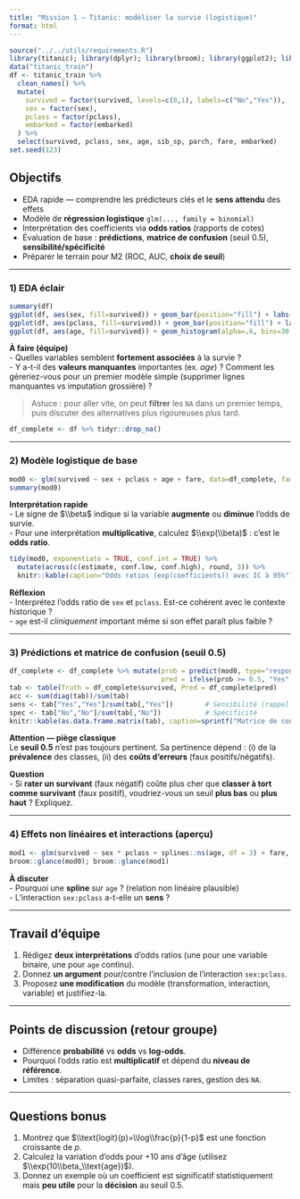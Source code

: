 ```yaml
---
title: "Mission 1 — Titanic: modéliser la survie (logistique)"
format: html
---
```


```r
source("../../utils/requirements.R")
library(titanic); library(dplyr); library(broom); library(ggplot2); library(janitor)
data("titanic_train")
df <- titanic_train %>%
  clean_names() %>%
  mutate(
    survived = factor(survived, levels=c(0,1), labels=c("No","Yes")),
    sex = factor(sex),
    pclass = factor(pclass),
    embarked = factor(embarked)
  ) %>%
  select(survived, pclass, sex, age, sib_sp, parch, fare, embarked)
set.seed(123)
```

## Objectifs
- EDA rapide — comprendre les prédicteurs clés et le **sens attendu** des effets
- Modèle de **régression logistique** `glm(..., family = binomial)`
- Interprétation des coefficients via **odds ratios** (rapports de cotes)
- Évaluation de base : **prédictions**, **matrice de confusion** (seuil 0.5), **sensibilité/spécificité**
- Préparer le terrain pour M2 (ROC, AUC, **choix de seuil**)

---

### 1) EDA éclair
```r
summary(df)
ggplot(df, aes(sex, fill=survived)) + geom_bar(position="fill") + labs(y="Proportion", title="Survie par sexe")
ggplot(df, aes(pclass, fill=survived)) + geom_bar(position="fill") + labs(y="Proportion", title="Survie par classe")
ggplot(df, aes(age, fill=survived)) + geom_histogram(alpha=.6, bins=30, position="identity") + labs(title="Âge: distribution par statut de survie")
```

::: {.callout-note}
**À faire (équipe)**  
- Quelles variables semblent **fortement associées** à la survie ?  
- Y a-t-il des **valeurs manquantes** importantes (ex. *age*) ? Comment les géreriez-vous pour un premier modèle simple (supprimer lignes manquantes vs imputation grossière) ?  
:::

> Astuce : pour aller vite, on peut **filtrer** les `NA` dans un premier temps, puis discuter des alternatives plus rigoureuses plus tard.

```r
df_complete <- df %>% tidyr::drop_na()
```

---

### 2) Modèle logistique de base
```r
mod0 <- glm(survived ~ sex + pclass + age + fare, data=df_complete, family=binomial())
summary(mod0)
```

::: {.callout-tip}
**Interprétation rapide**  
- Le signe de $\\beta$ indique si la variable **augmente** ou **diminue** l’odds de survie.  
- Pour une interprétation **multiplicative**, calculez $\\exp(\\beta)$ : c’est le **odds ratio**.  
:::

```r
tidy(mod0, exponentiate = TRUE, conf.int = TRUE) %>%
  mutate(across(c(estimate, conf.low, conf.high), round, 3)) %>%
  knitr::kable(caption="Odds ratios (exp(coefficients)) avec IC à 95%")
```

::: {.callout-note}
**Réflexion**  
- Interprétez l’odds ratio de `sex` et `pclass`. Est-ce cohérent avec le contexte historique ?  
- `age` est-il *cliniquement* important même si son effet paraît plus faible ?  
:::

---

### 3) Prédictions et matrice de confusion (seuil 0.5)
```r
df_complete <- df_complete %>% mutate(prob = predict(mod0, type="response"),
                                      pred = ifelse(prob >= 0.5, "Yes", "No") %>% factor(levels=c("No","Yes")))
tab <- table(Truth = df_complete$survived, Pred = df_complete$pred)
acc <- sum(diag(tab))/sum(tab)
sens <- tab["Yes","Yes"]/sum(tab[,"Yes"])        # Sensibilité (rappel des 'Yes')
spec <- tab["No","No"]/sum(tab[,"No"])           # Spécificité
knitr::kable(as.data.frame.matrix(tab), caption=sprintf("Matrice de confusion (seuil 0.5) — Acc=%.3f, Sens=%.3f, Spec=%.3f", acc, sens, spec))
```

::: {.callout-warning}
**Attention — piège classique**  
Le **seuil 0.5** n’est pas toujours pertinent. Sa pertinence dépend : (i) de la **prévalence** des classes, (ii) des **coûts d’erreurs** (faux positifs/négatifs).  
:::

::: {.callout-note}
**Question**  
- Si **rater un survivant** (faux négatif) coûte plus cher que **classer à tort comme survivant** (faux positif), voudriez-vous un seuil **plus bas** ou **plus haut** ? Expliquez.  
:::

---

### 4) Effets non linéaires et interactions (aperçu)
```r
mod1 <- glm(survived ~ sex * pclass + splines::ns(age, df = 3) + fare, data=df_complete, family=binomial())
broom::glance(mod0); broom::glance(mod1)
```

::: {.callout-tip}
**À discuter**  
- Pourquoi une **spline** sur `age` ? (relation non linéaire plausible)  
- L’interaction `sex:pclass` a-t-elle un **sens** ?  
:::

---

## Travail d’équipe
1. Rédigez **deux interprétations** d’odds ratios (une pour une variable binaire, une pour `age` continu).  
2. Donnez **un argument** pour/contre l’inclusion de l’interaction `sex:pclass`.  
3. Proposez **une modification** du modèle (transformation, interaction, variable) et justifiez-la.

---

## Points de discussion (retour groupe)
- Différence **probabilité** vs **odds** vs **log-odds**.  
- Pourquoi l’odds ratio est **multiplicatif** et dépend du **niveau de référence**.  
- Limites : séparation quasi-parfaite, classes rares, gestion des `NA`.

---

## Questions bonus
1. Montrez que $\\text{logit}(p)=\\log\\frac{p}{1-p}$ est une fonction croissante de $p$.  
2. Calculez la variation d’odds pour +10 ans d’âge (utilisez $\\exp(10\\beta_\\text{age})$).  
3. Donnez un exemple où un coefficient est significatif statistiquement mais **peu utile** pour la **décision** au seuil 0.5.
